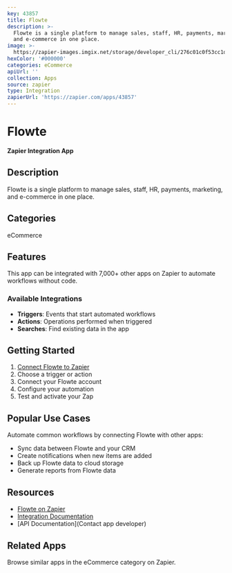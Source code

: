 ```yaml
---
key: 43857
title: Flowte
description: >-
  Flowte is a single platform to manage sales, staff, HR, payments, marketing,
  and e-commerce in one place.
image: >-
  https://zapier-images.imgix.net/storage/developer_cli/276c01c0f53cc1dd0690de4159185881_2.png?auto=format%2Ccompress&ixlib=python-3.0.0&q=50
hexColor: '#000000'
categories: eCommerce
apiUrl: ''
collection: Apps
source: zapier
type: Integration
zapierUrl: 'https://zapier.com/apps/43857'
---
```

# Flowte

**Zapier Integration App**

## Description

Flowte is a single platform to manage sales, staff, HR, payments, marketing, and e-commerce in one place.

## Categories

eCommerce

## Features

This app can be integrated with 7,000+ other apps on Zapier to automate workflows without code.

### Available Integrations

- **Triggers**: Events that start automated workflows
- **Actions**: Operations performed when triggered
- **Searches**: Find existing data in the app

## Getting Started

1. [Connect Flowte to Zapier](https://zapier.com/apps/43857)
2. Choose a trigger or action
3. Connect your Flowte account
4. Configure your automation
5. Test and activate your Zap

## Popular Use Cases

Automate common workflows by connecting Flowte with other apps:

- Sync data between Flowte and your CRM
- Create notifications when new items are added
- Back up Flowte data to cloud storage
- Generate reports from Flowte data

## Resources

- [Flowte on Zapier](https://zapier.com/apps/43857)
- [Integration Documentation](https://zapier.com/apps/43857/integrations)
- [API Documentation](Contact app developer)

## Related Apps

Browse similar apps in the eCommerce category on Zapier.
